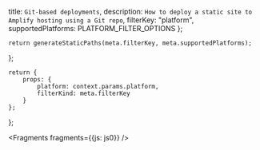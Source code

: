   title: `Git-based deployments`,
  description: `How to deploy a static site to Amplify hosting using a Git repo`,
  filterKey: "platform",
  supportedPlatforms: PLATFORM_FILTER_OPTIONS
};
      


    return generateStaticPaths(meta.filterKey, meta.supportedPlatforms);
};

    return {
        props: {
            platform: context.params.platform,
            filterKind: meta.filterKey
        }
    };
};


<Fragments fragments={{js: js0}} />